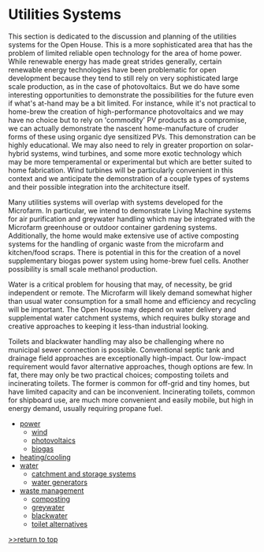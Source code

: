 
=Utilities Systems=

This section is dedicated to the discussion and planning of the utilities systems for the Open House. This is a more sophisticated area that has the problem of limited reliable open technology for the area of home power. While renewable energy has made great strides generally, certain renewable energy technologies have been problematic for open development because they tend to still rely on very sophisticated large scale production, as in the case of photovoltaics. But we do have some interesting opportunities to demonstrate the possibilities for the future even if what's at-hand may be a bit limited. For instance, while it's not practical to home-brew the creation of high-performance photovoltaics and we may have no choice but to rely on 'commodity' PV products as a compromise, we can actually demonstrate the nascent home-manufacture of cruder forms of these using organic dye sensitized PVs. This demonstration can be highly educational. We may also need to rely in greater proportion on solar-hybrid systems, wind turbines, and some more exotic technology which may be more temperamental or experimental but which are better suited to home fabrication. Wind turbines will be particularly convenient in this context and we anticipate the demonstration of a couple types of systems and their possible integration into the architecture itself.

Many utilities systems will overlap with systems developed for the Microfarm. In particular, we intend to demonstrate Living Machine systems for air purification and greywater handling which may be integrated with the Microfarm greenhouse or outdoor container gardening systems. Additionally, the home would make extensive use of active composting systems for the handling of organic waste from the microfarm and kitchen/food scraps. There is potential in this for the creation of a novel supplementary biogas power system using home-brew fuel cells. Another possibility is small scale methanol production. 

Water is a critical problem for housing that may, of necessity, be grid independent or remote. The Microfarm will likely demand somewhat higher than usual water consumption for a small home and efficiency and recycling will be important. The Open House may depend on water delivery and supplemental water catchment systems, which requires bulky storage and creative approaches to keeping it less-than industrial looking. 

Toilets and blackwater handling may also be challenging where no municipal sewer connection is possible. Conventional septic tank and drainage field approaches are exceptionally high-impact. Our low-impact requirement would favor alternative approaches, though options are few. In fat, there may only be two practical choices; composting toilets and incinerating toilets. The former is common for off-grid and tiny homes, but have limited capacity and can be inconvenient. Incinerating toilets, common for shipboard use, are much more convenient and easily mobile, but high in energy demand, usually requiring propane fuel. 

*[[open house power|power]]
**[[open house wind|wind]]
**[[open house photovoltaics|photovoltaics]]
**[[open house biogas|biogas]]
*[[open house heating|heating/cooling]]
*[[open house water|water]]
**[[open house catchment|catchment and storage systems]]
**[[open house water generators|water generators]]
*[[open house waste|waste management]]
**[[open house composting|composting]]
**[[open house greywater|greywater]]
**[[open house blackwater|blackwater]]
**[[open house toilets|toilet alternatives]]


[http://www.appropedia.org/Open_House:_Building_an_Open_Source_Lifestyle >>return to top]